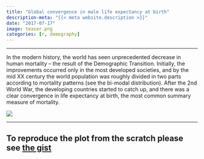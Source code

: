 ```yaml
---
title: "Global convergence in male life expectancy at birth"
description-meta: "{{< meta website.description >}}"
date: "2017-07-17"
image: teaser.png
categories: [r, demography]
---
```


***

In the modern history, the world has seen unprecedented decrease in human mortality -- the result of the Demographic Transition. Initially, the improvements occurred only in the most developed societies, and by the mid XX century the world population was roughly divided in two parts according to mortality patterns (see the bi-modal distribution). After the 2nd World War, the developing countries started to catch up, and there was a clear convergence in life expectancy at birth, the most common summary measure of mortality.

![](e0-convergence.png)

***

::: {.callout-tip}
# To reproduce the plot from the scratch please see [the gist][gist]
:::


[gist]: https://gist.github.com/ikashnitsky/2f6e29acbb9cbeb1694630c5932b8ad5
